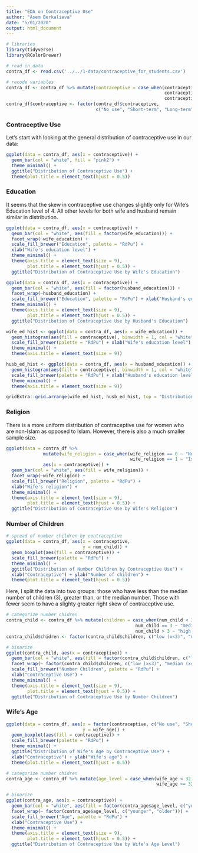 ```yaml
---
title: "EDA on Contraceptive Use"
author: "Asem Berkalieva"
date: "5/01/2020"
output: html_document
---
```



```r
# libraries
library(tidyverse)
library(RColorBrewer)

# read in data
contra_df <- read.csv('../../1-data/contraceptive_for_students.csv')

# recode variables
contra_df <- contra_df %>% mutate(contraceptive = case_when(contraceptive == 1 ~ "No use",
                                                            contraceptive == 3 ~ "Short-term",
                                                            contraceptive == 2 ~ "Long-term"))
contra_df$contraceptive <- factor(contra_df$contraceptive, 
                                  c("No use", "Short-term", "Long-term"))
```


### Contraceptive Use
Let's start with looking at the general distribution of contraceptive use in our data:
```r
ggplot(data = contra_df, aes(x = contraceptive)) + 
  geom_bar(col = "white", fill = "pink2") +
  theme_minimal() +
  ggtitle("Distribution of Contraceptive Use") + 
  theme(plot.title = element_text(hjust = 0.5))
```

### Education
It seems that the skew in contraceptive use changes slightly only for Wife's Education level of 4. All other levels for both wife and husband remain similar in distribution.
```r
ggplot(data = contra_df, aes(x = contraceptive)) + 
  geom_bar(col = "white", aes(fill = factor(wife_education))) +
  facet_wrap(~wife_education) +
  scale_fill_brewer("Education", palette = "RdPu") + 
  xlab("Wife's education level") +
  theme_minimal() +
  theme(axis.title = element_text(size = 9),
        plot.title = element_text(hjust = 0.5)) +
  ggtitle("Distribution of Contraceptive Use by Wife's Education")

ggplot(data = contra_df, aes(x = contraceptive)) + 
  geom_bar(col = "white", aes(fill = factor(husband_education))) +
  facet_wrap(~husband_education) +
  scale_fill_brewer("Education", palette = "RdPu") + xlab("Husband's education level") +
  theme_minimal() +
  theme(axis.title = element_text(size = 9),
        plot.title = element_text(hjust = 0.5)) +
  ggtitle("Distribution of Contraceptive Use by Husband's Education")
```

```r
wife_ed_hist <- ggplot(data = contra_df, aes(x = wife_education)) + 
  geom_histogram(aes(fill = contraceptive), binwidth = 1, col = "white", position = "dodge") +
  scale_fill_brewer(palette = "RdPu") + xlab("Wife's education level") +
  theme_minimal() +
  theme(axis.title = element_text(size = 9))

husb_ed_hist <- ggplot(data = contra_df, aes(x = husband_education)) + 
  geom_histogram(aes(fill = contraceptive), binwidth = 1, col = "white", position = "dodge") +
  scale_fill_brewer(palette = "RdPu") + xlab("Husband's education level") +
  theme_minimal() +
  theme(axis.title = element_text(size = 9))

gridExtra::grid.arrange(wife_ed_hist, husb_ed_hist, top = "Distribution of Education by Contraceptive Use")
```

### Religion
There is a more uniform distribution of contraceptive use for women who are non-Islam as opposed to Islam. However, there is also a much smaller sample size.
```r
ggplot(data = contra_df %>% 
              mutate(wife_religion = case_when(wife_religion == 0 ~ "Non-Islam",
                                               wife_religion == 1 ~ "Islam")), 
              aes(x = contraceptive)) + 
  geom_bar(col = "white", aes(fill = wife_religion)) +
  facet_wrap(~wife_religion) +
  scale_fill_brewer("Religion", palette = "RdPu") + 
  xlab("Wife's religion") +
  theme_minimal() +
  theme(axis.title = element_text(size = 9),
        plot.title = element_text(hjust = 0.5)) +
  ggtitle("Distribution of Contraceptive Use by Wife's Religion")
```

### Number of Children
```r
# spread of number children by contraceptive
ggplot(data = contra_df, aes(x = contraceptive, 
                             y = num_child)) + 
  geom_boxplot(aes(fill = contraceptive)) +
  scale_fill_brewer(palette = "RdPu") + 
  theme_minimal() + 
  ggtitle("Distribution of Number Children by Contraceptive Use") + 
  xlab("Contraceptive") + ylab("Number of children") + 
  theme(plot.title = element_text(hjust = 0.5))
```

Here, I split the data into two groups: those who have less than the median number of children (3), greater than, or the median number. Those with fewer seem to have a slighty greater right skew of contraceptive use.
```r
# categorize number chidren
contra_child <- contra_df %>% mutate(children = case_when(num_child < 3 ~ "low (x<3)",
                                                 num_child == 3 ~ "median (x=3)",
                                                 num_child > 3 ~ "high (x>3)"))
contra_child$chidren <- factor(contra_child$children, c("low (x<3)", "median (x=3)", "high (x>3)"))

# binarize
ggplot(contra_child, aes(x = contraceptive)) + 
  geom_bar(col = "white", aes(fill = factor(contra_child$children, c("low (x<3)", "median (x=3)", "high (x>3)")))) +
  facet_wrap(~ factor(contra_child$children, c("low (x<3)", "median (x=3)", "high (x>3)"))) +
  scale_fill_brewer("Number Children", palette = "RdPu") + 
  xlab("Contraceptive Use") +
  theme_minimal() +
  theme(axis.title = element_text(size = 9),
        plot.title = element_text(hjust = 0.5)) +
  ggtitle("Distribution of Contraceptive Use by Number Children")
```

### Wife's Age
```r
ggplot(data = contra_df, aes(x = factor(contraceptive, c("No use", "Short-term", "Long-term")), 
                             y = wife_age)) + 
  geom_boxplot(aes(fill = contraceptive)) +
  scale_fill_brewer(palette = "RdPu") + 
  theme_minimal() + 
  ggtitle("Distribution of Wife's Age by Contraceptive Use") + 
  xlab("Contraceptive") + ylab("Wife's age") +
  theme(plot.title = element_text(hjust = 0.5))
```

```r
# categorize number chidren
contra_age <- contra_df %>% mutate(age_level = case_when(wife_age < 32 ~ "younger",
                                                         wife_age >= 32 ~ "older"))

# binarize
ggplot(contra_age, aes(x = contraceptive)) + 
  geom_bar(col = "white", aes(fill = factor(contra_age$age_level, c("younger", "older")))) +
  facet_wrap(~ factor(contra_age$age_level, c("younger", "older"))) +
  scale_fill_brewer("Age", palette = "RdPu") + 
  xlab("Contraceptive Use") +
  theme_minimal() +
  theme(axis.title = element_text(size = 9),
        plot.title = element_text(hjust = 0.5)) +
  ggtitle("Distribution of Contraceptive Use by Wife's Age Level")
```





